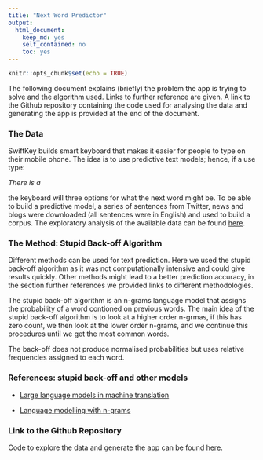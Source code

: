 ```yaml
---
title: "Next Word Predictor"
output: 
  html_document: 
    keep_md: yes
    self_contained: no
    toc: yes
---
```


```r
knitr::opts_chunk$set(echo = TRUE)
```

The following document explains (briefly) the problem the app is trying to solve and the algorithm used. Links to further reference are given. A link to the Github repository containing the code used for analysing the data and generating the app is provided at the end of the document.

### The Data

SwiftKey builds smart keyboard that makes it easier for people to type on their mobile phone. The idea is to use predictive text models; hence, if a use type:

*There is a*

the keyboard will three options for what the next word might be. To be able to build a predictive model, a series of sentences from Twitter, news and blogs were downloaded (all sentences were in English) and used to build a corpus. The exploratory analysis of the available data can be found [here](https://rpubs.com/chiaradg/228725).

### The Method: Stupid Back-off Algorithm

Different methods can be used for text prediction. Here we used the stupid back-off algorithm as it was not computationally intensive and could give results quickly. Other methods might lead to a better prediction accuracy, in the section further references we provided links to different methodologies.

The stupid back-off algorithm is an n-grams language model that assigns the probability of a word contioned on  previous words. The main idea of the stupid back-off algorithm is to look at a higher order n-grmas, if this has zero count, we then look at the lower order n-grams, and we continue this procedures until we get the most common words. 

The back-off does not produce normalised probabilities but uses relative frequencies assigned to each word.

### References: stupid back-off and other models

- [Large language models in machine translation](http://www.aclweb.org/anthology/D07-1090.pdf)

- [Language modelling with n-grams](https://web.stanford.edu/~jurafsky/slp3/4.pdf)

### Link to the Github Repository

Code to explore the data and generate the app can be found [here](https://github.com/ChiaraDG/datasciencecoursera/tree/master/Capstone%20Project/NextWordPredictor).